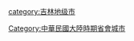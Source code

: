 {{Catnav|頁面分類|...|地级行政区|地级市|吉林地级市}}
{{Catnav|頁面分類|...|吉林行政区划|吉林市州|吉林地级市}}
{{Catnav|頁面分類|...|中国各省城市|吉林城市|吉林地级市}}
{{catmore|辽源市|吉林省辽源市}}

{{DEFAULTSORT:Liaoyuan}}
[[category:吉林地级市|category:吉林地级市]]
[[Category:中華民國大陸時期省會城市|Category:中華民國大陸時期省會城市]]